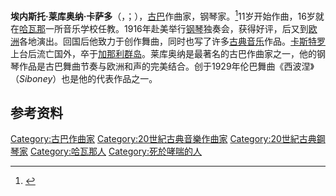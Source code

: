 {{Infobox classical
| 中文名 = 莱库奥纳
| 画像 =Lecuona white ink.jpg
| 附注 =      
| 原文名 = Ernesto Lecuona y Casado
| 国别 = 古巴  
| 出生日期 = {{birth date|1896|8|7}}
| 出生地 = 西班牙王国古巴[[哈瓦那|哈瓦那]][[瓜纳瓦科阿|瓜纳瓦科阿]]
| 逝世日期 = {{death date and age|1963|11|29|1896|8|7}}
| 逝世地 = [[特内里费岛|特内里费岛]][[圣克鲁斯-德特内里费|圣克鲁斯-德特内里费]]
| 所属时期 = 20世纪
| 所属乐派 =  
| 擅长作品类型 = 钢琴曲
| 代表作 = 钢琴与乐队《黑人狂想曲》，钢琴独奏《安达卢西亚组曲》
| 师从 = 
| 学生 = 
| 官方网站 = 
}}
'''埃内斯托·莱库奥纳·卡萨多'''（{{lang-es|Ernesto Lecuona y Casado}}，{{IPA-es|eɾˈnesto leˈkwona}}；{{bd|1896年|8月7日|1963年|11月29日|catIdx=Casado, Ernesto}}），[[古巴|古巴]]作曲家，钢琴家。<ref>{{Cite book|chapter=Lecuona (Casado), Ernesto|title=Grove Music Online|url=http://www.oxfordmusiconline.com/grovemusic/view/10.1093/gmo/9781561592630.001.0001/omo-9781561592630-e-0000016235|publisher=Oxford University Press|date=2001|doi=10.1093/gmo/9781561592630.article.16235|language=en|first=Aurelio de la|last=Vega|access-date=2022-06-06|archive-date=2022-04-19|archive-url=https://web.archive.org/web/20220419123947/https://www.oxfordmusiconline.com/grovemusic/view/10.1093/gmo/9781561592630.001.0001/omo-9781561592630-e-0000016235}}</ref>11岁开始作曲，16岁就在[[哈瓦那|哈瓦那]]一所音乐学校任教。1916年赴美举行[[钢琴|钢琴]]独奏会，获得好评，后又到[[欧洲|欧洲]]各地演出。回国后他致力于创作舞曲，同时也写了许多[[古典音乐|古典音乐]]作品。[[菲德尔·卡斯特罗|卡斯特罗]]上台后流亡国外，卒于[[加那利群岛|加那利群岛]]。莱库奥纳是最著名的古巴作曲家之一，他的钢琴作品是古巴舞曲节奏与欧洲和声的完美结合。创于1929年伦巴舞曲《西波涅》（''Siboney''）也是他的代表作品之一。

== 参考资料 ==
{{Reflist}}

{{Authority control}}
{{DEFAULTSORT:Lecuona, Ernesto}}
[[Category:古巴作曲家|Category:古巴作曲家]]
[[Category:20世紀古典音樂作曲家|Category:20世紀古典音樂作曲家]]
[[Category:20世紀古典鋼琴家|Category:20世紀古典鋼琴家]]
[[Category:哈瓦那人|Category:哈瓦那人]]
[[Category:死於哮喘的人|Category:死於哮喘的人]]